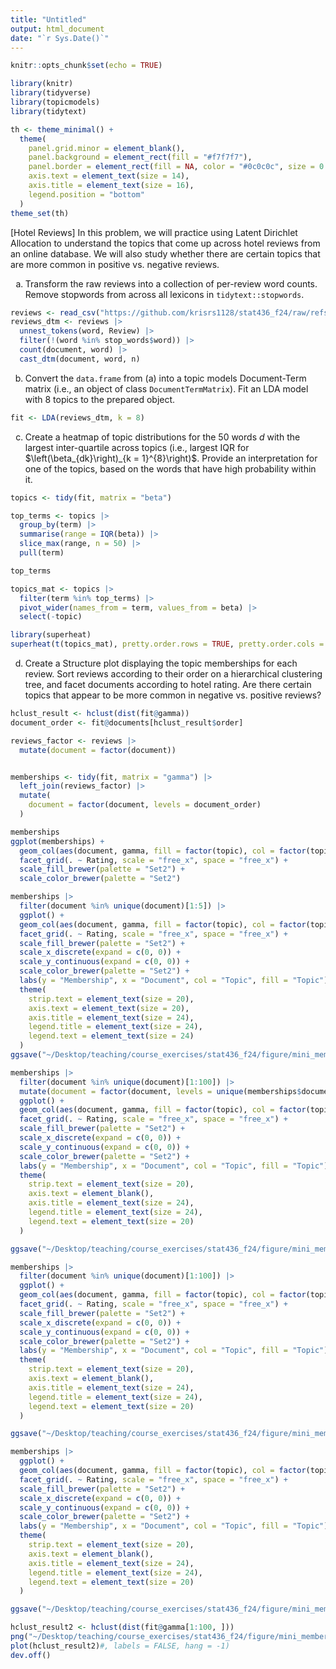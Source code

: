 ```yaml
---
title: "Untitled"
output: html_document
date: "`r Sys.Date()`"
---
```


```r
knitr::opts_chunk$set(echo = TRUE)
```

```r
library(knitr)
library(tidyverse)
library(topicmodels)
library(tidytext)

th <- theme_minimal() + 
  theme(
    panel.grid.minor = element_blank(),
    panel.background = element_rect(fill = "#f7f7f7"),
    panel.border = element_rect(fill = NA, color = "#0c0c0c", size = 0.6),
    axis.text = element_text(size = 14),
    axis.title = element_text(size = 16),
    legend.position = "bottom"
  )
theme_set(th)
```

[Hotel Reviews] In this problem, we will practice using Latent Dirichlet
Allocation to understand the topics that come up across hotel reviews from an
online database. We will also study whether there are certain topics that are
more common in positive vs. negative reviews.

a. Transform the raw reviews into a collection of per-review word counts.
Remove stopwords from across all lexicons in `tidytext::stopwords`.

```r
reviews <- read_csv("https://github.com/krisrs1128/stat436_f24/raw/refs/heads/main/data/reviews.csv")
reviews_dtm <- reviews |>
  unnest_tokens(word, Review) |>
  filter(!(word %in% stop_words$word)) |>
  count(document, word) |>
  cast_dtm(document, word, n)
```
    
b. Convert the `data.frame` from (a) into a topic models Document-Term
matrix (i.e., an object of class `DocumentTermMatrix`). Fit an LDA model
with 8 topics to the prepared object.

```r
fit <- LDA(reviews_dtm, k = 8)
```

c. Create a heatmap of topic distributions for the 50 words $d$ with the
largest inter-quartile across topics (i.e., largest IQR for
$\left(\beta_{dk}\right)_{k = 1}^{8}\right)$. Provide an interpretation for
one of the topics, based on the words that have high probability within it.

```r
topics <- tidy(fit, matrix = "beta")

top_terms <- topics |>
  group_by(term) |>
  summarise(range = IQR(beta)) |>
  slice_max(range, n = 50) |>
  pull(term)

top_terms

topics_mat <- topics |>
  filter(term %in% top_terms) |>
  pivot_wider(names_from = term, values_from = beta) |>
  select(-topic)

library(superheat)
superheat(t(topics_mat), pretty.order.rows = TRUE, pretty.order.cols = TRUE)
```

d. Create a Structure plot displaying the topic memberships for each review.
Sort reviews according to their order on a hierarchical clustering tree, and
facet documents according to hotel rating. Are there certain topics that
appear to be more common in negative vs. positive reviews?

```r
hclust_result <- hclust(dist(fit@gamma))
document_order <- fit@documents[hclust_result$order]

reviews_factor <- reviews |>
  mutate(document = factor(document))


memberships <- tidy(fit, matrix = "gamma") |>
  left_join(reviews_factor) |>
  mutate(
    document = factor(document, levels = document_order)
  )

memberships
ggplot(memberships) +
  geom_col(aes(document, gamma, fill = factor(topic), col = factor(topic))) +
  facet_grid(. ~ Rating, scale = "free_x", space = "free_x") +
  scale_fill_brewer(palette = "Set2") +
  scale_color_brewer(palette = "Set2")
```

```r
memberships |>
  filter(document %in% unique(document)[1:5]) |>
  ggplot() +
  geom_col(aes(document, gamma, fill = factor(topic), col = factor(topic))) +
  facet_grid(. ~ Rating, scale = "free_x", space = "free_x") +
  scale_fill_brewer(palette = "Set2") +
  scale_x_discrete(expand = c(0, 0)) +
  scale_y_continuous(expand = c(0, 0)) +
  scale_color_brewer(palette = "Set2") +
  labs(y = "Membership", x = "Document", col = "Topic", fill = "Topic") +
  theme(
    strip.text = element_text(size = 20),
    axis.text = element_text(size = 20),
    axis.title = element_text(size = 24),
    legend.title = element_text(size = 24),
    legend.text = element_text(size = 24)
  )
ggsave("~/Desktop/teaching/course_exercises/stat436_f24/figure/mini_memberships.png", width = 12, height = 6)

memberships |>
  filter(document %in% unique(document)[1:100]) |>
  mutate(document = factor(document, levels = unique(memberships$document))) |>
  ggplot() +
  geom_col(aes(document, gamma, fill = factor(topic), col = factor(topic))) +
  facet_grid(. ~ Rating, scale = "free_x", space = "free_x") +
  scale_fill_brewer(palette = "Set2") +
  scale_x_discrete(expand = c(0, 0)) +
  scale_y_continuous(expand = c(0, 0)) +
  scale_color_brewer(palette = "Set2") +
  labs(y = "Membership", x = "Document", col = "Topic", fill = "Topic") +
  theme(
    strip.text = element_text(size = 20),
    axis.text = element_blank(),
    axis.title = element_text(size = 24),
    legend.title = element_text(size = 24),
    legend.text = element_text(size = 20)
  )

ggsave("~/Desktop/teaching/course_exercises/stat436_f24/figure/mini_memberships-100.png", width = 12, height = 6)

memberships |>
  filter(document %in% unique(document)[1:100]) |>
  ggplot() +
  geom_col(aes(document, gamma, fill = factor(topic), col = factor(topic))) +
  facet_grid(. ~ Rating, scale = "free_x", space = "free_x") +
  scale_fill_brewer(palette = "Set2") +
  scale_x_discrete(expand = c(0, 0)) +
  scale_y_continuous(expand = c(0, 0)) +
  scale_color_brewer(palette = "Set2") +
  labs(y = "Membership", x = "Document", col = "Topic", fill = "Topic") +
  theme(
    strip.text = element_text(size = 20),
    axis.text = element_blank(),
    axis.title = element_text(size = 24),
    legend.title = element_text(size = 24),
    legend.text = element_text(size = 20)
  )

ggsave("~/Desktop/teaching/course_exercises/stat436_f24/figure/mini_memberships-100-sorted.png", width = 12, height = 6)

memberships |>
  ggplot() +
  geom_col(aes(document, gamma, fill = factor(topic), col = factor(topic))) +
  facet_grid(. ~ Rating, scale = "free_x", space = "free_x") +
  scale_fill_brewer(palette = "Set2") +
  scale_x_discrete(expand = c(0, 0)) +
  scale_y_continuous(expand = c(0, 0)) +
  scale_color_brewer(palette = "Set2") +
  labs(y = "Membership", x = "Document", col = "Topic", fill = "Topic") +
  theme(
    strip.text = element_text(size = 20),
    axis.text = element_blank(),
    axis.title = element_text(size = 24),
    legend.title = element_text(size = 24),
    legend.text = element_text(size = 20)
  )

ggsave("~/Desktop/teaching/course_exercises/stat436_f24/figure/mini_memberships-all-sorted.png", width = 12, height = 6)
```

```r
hclust_result2 <- hclust(dist(fit@gamma[1:100, ]))
png("~/Desktop/teaching/course_exercises/stat436_f24/figure/mini_memberships_tree.png", width=900, height = 500)
plot(hclust_result2)#, labels = FALSE, hang = -1)
dev.off()
```